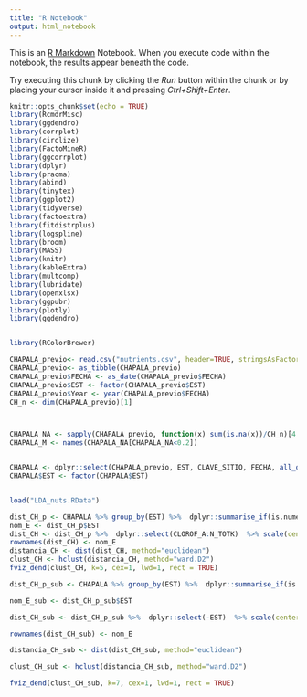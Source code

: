 ---
title: "R Notebook"
output: html_notebook
---

This is an [R Markdown](http://rmarkdown.rstudio.com) Notebook. When you execute code within the notebook, the results appear beneath the code. 

Try executing this chunk by clicking the *Run* button within the chunk or by placing your cursor inside it and pressing *Ctrl+Shift+Enter*. 

```{r}
knitr::opts_chunk$set(echo = TRUE)
library(RcmdrMisc)
library(ggdendro)
library(corrplot)
library(circlize)
library(FactoMineR)
library(ggcorrplot)
library(dplyr)
library(pracma)
library(abind)
library(tinytex)
library(ggplot2)
library(tidyverse)
library(factoextra)
library(fitdistrplus)
library(logspline)
library(broom)
library(MASS)
library(knitr)
library(kableExtra)
library(multcomp)
library(lubridate)
library(openxlsx)
library(ggpubr)
library(plotly)
library(ggdendro)


library(RColorBrewer)
```

```{r}
CHAPALA_previo<- read.csv("nutrients.csv", header=TRUE, stringsAsFactors=FALSE)
CHAPALA_previo<- as_tibble(CHAPALA_previo)
CHAPALA_previo$FECHA <- as_date(CHAPALA_previo$FECHA) 
CHAPALA_previo$EST <- factor(CHAPALA_previo$EST)
CHAPALA_previo$Year <- year(CHAPALA_previo$FECHA)
CH_n <- dim(CHAPALA_previo)[1]



CHAPALA_NA <- sapply(CHAPALA_previo, function(x) sum(is.na(x))/CH_n)[4:10]
CHAPALA_M <- names(CHAPALA_NA[CHAPALA_NA<0.2])


CHAPALA <- dplyr::select(CHAPALA_previo, EST, CLAVE_SITIO, FECHA, all_of(CHAPALA_M)) %>% na.omit()
CHAPALA$EST <- factor(CHAPALA$EST)


load("LDA_nuts.RData")
```

```{r}
dist_CH_p <- CHAPALA %>% group_by(EST) %>%  dplyr::summarise_if(is.numeric, mean)
nom_E <- dist_CH_p$EST
dist_CH <- dist_CH_p %>%  dplyr::select(CLOROF_A:N_TOTK)  %>% scale(center=TRUE, scale = TRUE)%>% as.data.frame()
rownames(dist_CH) <- nom_E
distancia_CH <- dist(dist_CH, method="euclidean")
clust_CH <- hclust(distancia_CH, method="ward.D2")  
fviz_dend(clust_CH, k=5, cex=1, lwd=1, rect = TRUE)
```



```{r}
dist_CH_p_sub <- CHAPALA %>% group_by(EST) %>%  dplyr::summarise_if(is.numeric, mean) %>% dplyr::select(EST, all_of(subset_par_1))

nom_E_sub <- dist_CH_p_sub$EST

dist_CH_sub <- dist_CH_p_sub %>%  dplyr::select(-EST)  %>% scale(center=TRUE, scale = TRUE)%>% as.data.frame()

rownames(dist_CH_sub) <- nom_E

distancia_CH_sub <- dist(dist_CH_sub, method="euclidean")

clust_CH_sub <- hclust(distancia_CH_sub, method="ward.D2") 

fviz_dend(clust_CH_sub, k=7, cex=1, lwd=1, rect = TRUE)
```



